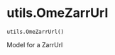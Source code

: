 # utils.OmeZarrUrl { #operetta_compose.utils.OmeZarrUrl }

`utils.OmeZarrUrl()`

Model for a ZarrUrl
